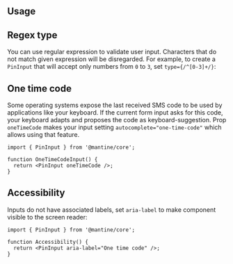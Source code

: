 

## Usage

<Demo data={PinInputDemos.configurator} />

## Regex type

You can use regular expression to validate user input. Characters that do not match given expression
will be disregarded. For example, to create a `PinInput` that will accept only numbers from `0` to `3`,
set `type={/^[0-3]+/}`:

<Demo data={PinInputDemos.regexp} />

## One time code

Some operating systems expose the last received SMS code to be used by applications like your keyboard.
If the current form input asks for this code, your keyboard adapts and proposes the code as keyboard-suggestion.
Prop `oneTimeCode` makes your input setting `autocomplete="one-time-code"` which allows using that feature.

```tsx
import { PinInput } from '@mantine/core';

function OneTimeCodeInput() {
  return <PinInput oneTimeCode />;
}
```

## Accessibility

Inputs do not have associated labels, set `aria-label` to make component visible to the screen reader:

```tsx
import { PinInput } from '@mantine/core';

function Accessibility() {
  return <PinInput aria-label="One time code" />;
}
```

<StylesApiSelectors component="PinInput" />

<Demo data={PinInputDemos.stylesApi} />
